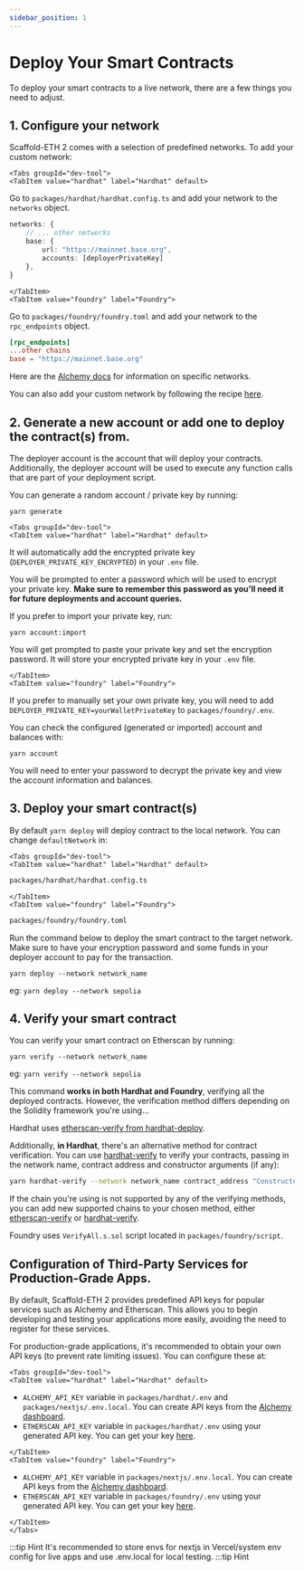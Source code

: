 ```yaml
---
sidebar_position: 1
---
```



# Deploy Your Smart Contracts

To deploy your smart contracts to a live network, there are a few things you need to adjust.

## 1. Configure your network

Scaffold-ETH 2 comes with a selection of predefined networks. To add your custom network:

```mdx-code-block
<Tabs groupId="dev-tool">
<TabItem value="hardhat" label="Hardhat" default>
```

Go to `packages/hardhat/hardhat.config.ts` and add your network to the `networks` object.

```typescript title="packages/hardhat/hardhat.config.ts"
networks: {
    // ... other networks
    base: {
        url: "https://mainnet.base.org",
        accounts: [deployerPrivateKey]
    },
}
```

```mdx-code-block
</TabItem>
<TabItem value="foundry" label="Foundry">
```

Go to `packages/foundry/foundry.toml` and add your network to the `rpc_endpoints` object.

```toml title="packages/foundry/foundry.toml"
[rpc_endpoints]
...other chains
base = "https://mainnet.base.org"
```

</TabItem>
</Tabs>

Here are the [Alchemy docs](https://docs.alchemy.com/docs/how-to-add-alchemy-rpc-endpoints-to-metamask) for information on specific networks.

You can also add your custom network by following the recipe [here](/recipes/add-custom-chain).

## 2. Generate a new account or add one to deploy the contract(s) from.

The deployer account is the account that will deploy your contracts. Additionally, the deployer account will be used to execute any function calls that are part of your deployment script.

You can generate a random account / private key by running:

```
yarn generate
```

```mdx-code-block
<Tabs groupId="dev-tool">
<TabItem value="hardhat" label="Hardhat" default>
```

It will automatically add the encrypted private key (`DEPLOYER_PRIVATE_KEY_ENCRYPTED`) in your `.env` file.

You will be prompted to enter a password which will be used to encrypt your private key. **Make sure to remember this password as you'll need it for future deployments and account queries.**

If you prefer to import your private key, run:

```
yarn account:import
```

You will get prompted to paste your private key and set the encryption password. It will store your encrypted private key in your `.env` file.

```mdx-code-block
</TabItem>
<TabItem value="foundry" label="Foundry">
```

If you prefer to manually set your own private key, you will need to add `DEPLOYER_PRIVATE_KEY=yourWalletPrivateKey` to `packages/foundry/.env`.

</TabItem>
</Tabs>

You can check the configured (generated or imported) account and balances with:

```
yarn account
```

You will need to enter your password to decrypt the private key and view the account information and balances.

## 3. Deploy your smart contract(s)

By default `yarn deploy` will deploy contract to the local network. You can change `defaultNetwork` in:

```mdx-code-block
<Tabs groupId="dev-tool">
<TabItem value="hardhat" label="Hardhat" default>
```

```sh
packages/hardhat/hardhat.config.ts
```

```mdx-code-block
</TabItem>
<TabItem value="foundry" label="Foundry">
```

```sh
packages/foundry/foundry.toml
```

</TabItem>
</Tabs>

Run the command below to deploy the smart contract to the target network. Make sure to have your encryption password and some funds in your deployer account to pay for the transaction.

```
yarn deploy --network network_name
```

eg: `yarn deploy --network sepolia`

## 4. Verify your smart contract

You can verify your smart contract on Etherscan by running:

```
yarn verify --network network_name
```

eg: `yarn verify --network sepolia`

This command **works in both Hardhat and Foundry**, verifying all the deployed contracts. However, the verification method differs depending on the Solidity framework you're using...

<Tabs groupId="dev-tool">
<TabItem value="hardhat" label="Hardhat" default>

Hardhat uses [etherscan-verify from hardhat-deploy](https://www.npmjs.com/package/hardhat-deploy#4-hardhat-etherscan-verify).

Additionally, **in Hardhat**, there's an alternative method for contract verification. You can use [hardhat-verify](https://hardhat.org/hardhat-runner/plugins/nomicfoundation-hardhat-verify) to verify your contracts, passing in the network name, contract address and constructor arguments (if any):

```sh
yarn hardhat-verify --network network_name contract_address "Constructor arg 1"`
```

If the chain you're using is not supported by any of the verifying methods, you can add new supported chains to your chosen method, either [etherscan-verify](https://www.npmjs.com/package/hardhat-deploy#options-2) or [hardhat-verify](https://hardhat.org/hardhat-runner/plugins/nomicfoundation-hardhat-verify#adding-support-for-other-networks).

</TabItem>
<TabItem value="foundry" label="Foundry">

Foundry uses `VerifyAll.s.sol` script located in `packages/foundry/script`.

</TabItem>
</Tabs>

## Configuration of Third-Party Services for Production-Grade Apps.

By default, Scaffold-ETH 2 provides predefined API keys for popular services such as Alchemy and Etherscan. This allows you to begin developing and testing your applications more easily, avoiding the need to register for these services.

For production-grade applications, it's recommended to obtain your own API keys (to prevent rate limiting issues). You can configure these at:

```mdx-code-block
<Tabs groupId="dev-tool">
<TabItem value="hardhat" label="Hardhat" default>
```

- `ALCHEMY_API_KEY` variable in `packages/hardhat/.env` and `packages/nextjs/.env.local`. You can create API keys from the [Alchemy dashboard](https://dashboard.alchemy.com/).
- `ETHERSCAN_API_KEY` variable in `packages/hardhat/.env` using your generated API key. You can get your key [here](https://etherscan.io/myapikey).

```mdx-code-block
</TabItem>
<TabItem value="foundry" label="Foundry">
```

- `ALCHEMY_API_KEY` variable in `packages/nextjs/.env.local`. You can create API keys from the [Alchemy dashboard](https://dashboard.alchemy.com/).
- `ETHERSCAN_API_KEY` variable in `packages/foundry/.env` using your generated API key. You can get your key [here](https://etherscan.io/myapikey).

```mdx-code-block
</TabItem>
</Tabs>
```

:::tip Hint
It's recommended to store envs for nextjs in Vercel/system env config for live apps and use .env.local for local testing.
:::tip Hint

